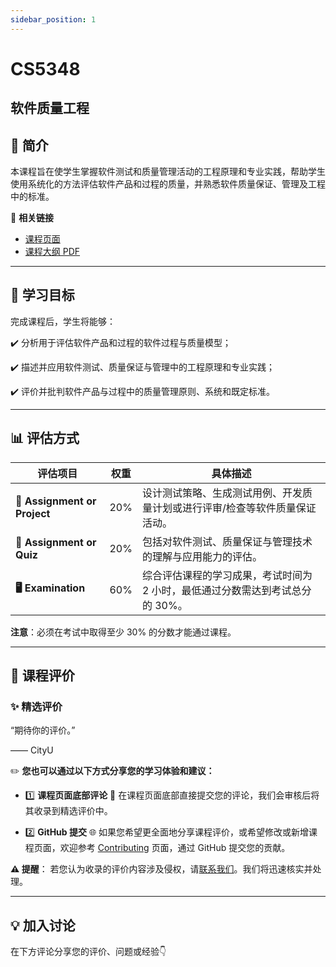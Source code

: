 ```yaml
---
sidebar_position: 1
---
```


# CS5348
## 软件质量工程

## **📘 简介**
本课程旨在使学生掌握软件测试和质量管理活动的工程原理和专业实践，帮助学生使用系统化的方法评估软件产品和过程的质量，并熟悉软件质量保证、管理及工程中的标准。

🔗 **相关链接**
- [课程页面](https://www.cityu.edu.hk/catalogue/pg/202425/course/CS5348.htm)
- [课程大纲 PDF](https://www.cityu.edu.hk/catalogue/pg/202425/course/CS5348.pdf)

---

## **🎯 学习目标**

完成课程后，学生将能够：

✔️ 分析用于评估软件产品和过程的软件过程与质量模型；

✔️ 描述并应用软件测试、质量保证与管理中的工程原理和专业实践；

✔️ 评价并批判软件产品与过程中的质量管理原则、系统和既定标准。

---

## **📊 评估方式**

| **评估项目**              | **权重** | **具体描述**                                                                                       |
|--------------------------|---------|---------------------------------------------------------------------------------------------------|
| **📝 Assignment or Project** | 20%     | 设计测试策略、生成测试用例、开发质量计划或进行评审/检查等软件质量保证活动。                              |
| **📄 Assignment or Quiz**    | 20%     | 包括对软件测试、质量保证与管理技术的理解与应用能力的评估。                                           |
| **🖥️ Examination**          | 60%     | 综合评估课程的学习成果，考试时间为 2 小时，最低通过分数需达到考试总分的 30%。                          |

**注意**：必须在考试中取得至少 30% 的分数才能通过课程。

---

## **💬 课程评价**

### ✨ **精选评价**
<div className={commentStyles.commentBox}>
    <p className={commentStyles.commentText}>
        “期待你的评价。”
    </p>
    <p className={commentStyles.commentAuthor}>—— CityU</p>
</div>

✏️ **您也可以通过以下方式分享您的学习体验和建议：**

- 1️⃣ **课程页面底部评论**
💬 在课程页面底部直接提交您的评论，我们会审核后将其收录到精选评价中。

- 2️⃣ **GitHub 提交**
🌐 如果您希望更全面地分享课程评价，或希望修改或新增课程页面，欢迎参考 [Contributing](https://penjc.github.io/cityU-navigator/contributing) 页面，通过 GitHub 提交您的贡献。

**⚠️ 提醒**：
若您认为收录的评价内容涉及侵权，请[联系我们](https://github.com/penjc/cityU-navigator/issues)。我们将迅速核实并处理。


---

## **💡 加入讨论**

在下方评论分享您的评价、问题或经验👇
<Utterances />